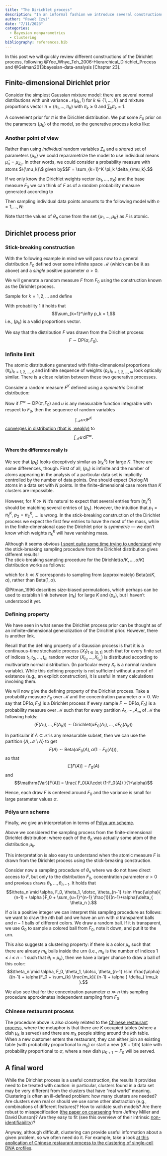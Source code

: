 ```yaml
---
title: "The Dirichlet process"
description: "In an informal fashion we introduce several constructions of the Dirichlet process."
author: "Paweł Czyż"
date: "7/11/2023"
categories:
  - Bayesian nonparametrics
  - Clustering
bibliography: references.bib
---
```


In this post we will quickly review different constructions of the Dirichlet process, following @Yee_Whye_Teh_2006-Hierarchical_Dirichlet_Process and @Gelman2013bayesian-data-analysis [Chapter 23].

## Finite-dimensional Dirichlet prior

Consider the simplest Gaussian mixture model: there are several normal distributions with unit variance $\mathcal N(\mu_k, 1)$ for $k\in \{1, \dotsc, K\}$ and mixture proportions vector $\pi = (\pi_1, \dotsc, \pi_K)$ with $\pi_k\ge 0$ and $\sum_k \pi_k=1$.

A convenient prior for $\pi$ is the Dirichlet distribution. We put some $F_0$ prior on the parameters $\{\mu_k\}$ of the model, so the generative process looks like:
\begin{align*}
  \pi \mid \alpha &\sim \mathrm{Dirichlet}(\alpha_1, \dotsc, \alpha_K)\\
  \mu_k \mid F_0 &\sim F_0, & k=1, \dotsc, K\\
  Z_n \mid \pi &\sim \mathrm{Categorical}(\pi_1, \dotsc, \pi_K), & n=1, \dotsc, N\\
  X_n\mid Z_n=z_n, \{\mu_k\} &\sim \mathcal N(\mu_{z_n}, 1),\quad & n=1, \dotsc, N.
\end{align*}

### Another point of view
Rather than using *individual* random variables $Z_n$ and a *shared* set of parameters $\{\mu_k\}$ we could reparametrize the model to use individual means $\tilde \mu_n = \mu_{Z_n}$.
In other words, we could consider a probability measure with atoms $\{\mu_k}\$ given by
$$F = \sum_{k=1}^K \pi_k \delta_{\mu_k}.$$

If we only know the Dirichlet weights vector $(\alpha_1, \dotsc, \alpha_K)$ and the base measure $F_0$ we can think of $F$ as of a *random* probability measure generated according to
\begin{align*}
  \pi \mid \alpha &\sim \mathrm{Dirichlet}(\alpha_1, \dotsc, \alpha_K)\\
  \mu_k &\sim F_0, \quad k = 1, \dotsc, K\\
  F &:= \sum_{k=1}^K \pi_k \delta_{\mu_k}.
\end{align*}


Then sampling individual data points amounts to the following model with $n=1, \dotsc, N$: 
\begin{align*}
  F\mid \alpha, F_0 &\sim \text{the procedure above}\\
  \theta_n \mid F &\sim F, \\
  X_n\mid \theta_n &\sim \mathcal N(\theta_n, 1).
\end{align*}

Note that the values of $\theta_n$ come from the set $\{\mu_1, \dotsc, \mu_K\}$ as $F$ is atomic.

## Dirichlet process prior

### Stick-breaking construction

With the following example in mind we will pass now to a general distribution $F_0$ defined over some infinite space $\mathcal M$ (which can be $\mathbb R$ as above) and a *single* positive parameter $\alpha > 0$.

We will generate a random measure $F$ from $F_0$ using the construction known as the Dirichlet process.

Sample for $k=1, 2, \dotsc$
\begin{align*}
 v_k \mid \alpha &\sim \mathrm{Beta}(1, \alpha)\\
 \mu_k \mid F_0 &\sim F_0
\end{align*}
and define
\begin{align*}
  p_1 &= v_1\\
  p_k &= v_k \prod_{i=1}^{k-1} (1-v_k) \quad \text{for } k\ge 2,\\
  F &= \sum_{k=1}^\infty p_k \delta_{\mu_k}
\end{align*}

With probability 1 it holds that
$$\sum_{k=1}^\infty  p_k = 1,$$
i.e., $(p_k)$ is a valid proportions vector.

We say that the distribution $F$ was drawn from the Dirichlet process:
$$F \sim \mathrm{DP}(\alpha, F_0).$$

### Infinite limit

The atomic distributions generated with finite-dimensional proportions $(\pi_k)_{k=1, 2, \dotsc, K}$ and infinite sequence of weights $(p_k)_{k=1, 2, \dotsc, \infty}$ look optically similar.
There is a close relation between these two generative processes.

Consider a random measure $F^K$ defined using a *symmetric* Dirichlet distribution:
\begin{align*}
  \pi^K \mid \alpha &\sim \mathrm{Dirichlet}(\alpha/K, \cdots, \alpha/K)\\
  \mu^K_k \mid F_0 &\sim F_0\\
  F^K &= \sum_{k=1}^K \pi^K_k\delta_{\mu^K_k}
\end{align*}

Now if $F^{\infty} \sim \mathrm{DP}(\alpha, F_0)$ and $u$ is any measurable function integrable with respect to $F_0$, then the sequence of random variables
$$ \int_{\mathcal M} u\, \mathrm{d} F^{K} $$
[converges in distribution (that is, weakly)](https://en.wikipedia.org/wiki/Convergence_of_random_variables#Convergence_in_distribution)
to
$$ \int_{\mathcal M} u\, \mathrm{d} F^{\infty}.$$

#### Where the difference really is

We see that $(p_k)$ looks deceptively similar as $(\pi_k^K)$ for large $K$.
There are some differences, though. First of all, $(p_k)$ is infinite and the number of atoms appearing in the analysis of a particular data set is implicitly controlled by the number of data points. One should expect $O(\alpha\log N)$ atoms in a data set with $N$ points.
In the finite-dimensional case more than $K$ clusters are impossible.

However, for $K\gg N$ it's natural to expect that several entries from $(\pi^K_k)$ should be matching several entries of $(p_k)$.
However, the intuition that $p_1 = \pi_1^K$, $p_2 = \pi_2^K$, ... is *wrong*.
In the stick-breaking construction of the Dirichlet process we expect the first few entries to have the most of the mass, while in the finite-dimensional case the Dirichlet prior is *symmetric* --- we don't know which weights $\pi_k^K$ will have vanishing mass.

Although it seems obvious [I spent quite some time trying to understand](https://stats.stackexchange.com/q/621038/255508) why the stick-breaking sampling procedure from the Dirichlet distribution gives different results!  
The stick-breaking sampling procedure for the $\mathrm{Dirichlet}(\alpha/K, \dotsc, \alpha/K)$ distribution works as follows:
\begin{align*}
  u_k &\sim \mathrm{Beta}( \alpha/K, \alpha\cdot (1-k/K) )\\
  \pi_1 &= u_1\\
  \pi_k &= u_k \prod_{j < k} (1-u_k), \quad k = 2, \dotsc, K-1\\
  \pi_K &= 1 - (\pi_1 + \dotsc + \pi_{K-1})
\end{align*}

which for $k \ll K$ corresponds to sampling from (approximately) $\mathrm{Beta}(\alpha/K, \alpha)$, rather than $\mathrm{Beta}(1, \alpha)$.

@Pitman_1996 describes size-biased permutations, which perhaps can be used to establish link between $(\pi_k)$ for large $K$ and $(p_k)$, but I haven't understood it yet. 

### Defining property

We have seen in what sense the Dirichlet process prior can be thought as of an infinite-dimensional generalization of the Dirichlet prior.
However, there is another link.

Recall that the defining property of a Gaussian process is that it is a continuous-time stochastic process $\{X_t\}_{t\in [0, 1]}$ such that for every finite set of indices $t_1, t_2, \dotsc, t_m$ random vector $(X_{t_1}, \dotsc, X_{t_m})$ is distributed according to multivariate normal distribution.
(In particular every $X_t$ is a normal random variable).
While this defining property is not sufficient without a proof of existence (e.g., an explicit construction), it is useful in many calculations involving them. 

We will now give the defining property of the Dirichlet process. Take a probability measure $F_0$ over $\mathcal M$ and the concentration parameter $\alpha > 0$. We say that $\mathrm{DP}(\alpha, F_0)$ is a Dirichlet process if every sample $F\sim \mathrm{DP}(\alpha, F_0)$ is a probability measure over $\mathcal M$ such that for every partition $A_1, \cdots, A_m$ of $\mathcal M$ the following holds:
$$ \left( F(A_1), \dotsc, F(A_K) \right) \sim \mathrm{Dirichlet}\big(\alpha F_0(A_1), \dotsc, \alpha F_0(A_K) \big) $$

In particular if $A\subseteq \mathcal X$ is any measurable subset, then we can use the partition $\{A, \mathcal M\setminus A\}$ to get
$$ F(A) \sim \mathrm{Beta}\big( \alpha F_0(A), \alpha(1-F_0(A)) \big),$$
so that
$$\mathbb E[ F(A) ] = F_0(A)$$
and
$$\mathrm{Var}[F(A)] = \frac{ F_0(A)\cdot (1-F_0(A)) }{1+\alpha}$$

Hence, each draw $F$ is centered around $F_0$ and the variance is small for large parameter values $\alpha$.

### Pólya urn scheme 

Finally, we give an interpretation in terms of [Pólya urn scheme](https://en.wikipedia.org/wiki/P%C3%B3lya_urn_model).

Above we considered the sampling process from the finite-dimensional Dirichlet distribution:
\begin{align*}
  F\mid \alpha, F_0 &\sim \text{construct atomic measure},\\
  \theta_n \mid F &\sim F,
\end{align*}
where each of the $\theta_n$ was actually some atom of the distribution $\mu_k$.

This interpretation is also easy to understand when the atomic measure $F$ is drawn from the Dirichlet process using the stick-breaking construction.

Consider now a sampling procedure of $\theta_n$ where we do not have direct access to $F$, but only to the distribution $F_0$, concentration parameter $\alpha > 0$ and previous draws $\theta_1, \dotsc, \theta_{n-1}$.
It holds that
$$\theta_n \mid \alpha, F_0, \theta_1, \dotsc, \theta_{n-1} \sim \frac{\alpha}{ (n-1) + \alpha }F_0 + \sum_{u=1}^{n-1} \frac{1}{(n-1)+\alpha}\delta_{ \theta_n }.$$

If $\alpha$ is a positive integer we can interpret this sampling procedure as follows: we want to draw the $n$th ball and we have an urn with $\alpha$ transparent balls and $n-1$ balls of different colors. We draw a random ball. If it is transparent, we use $G_0$ to sample a colored ball from $F_0$, note it down, and put it to the urn. 

This also suggests a clustering property: if there is a color $\mu_k$ such that there are already $m_k$ balls inside the urn (i.e., $m_k$ is the number of indices $1\le i\le n-1$ such that $\theta_i = \mu_k$), then we have a larger chance to draw a ball of this color:
$$\theta_n \mid \alpha, F_0, \theta_1, \dotsc, \theta_{n-1} \sim \frac{\alpha}{(n-1) + \alpha}F_0 + \sum_{k} \frac{m_k}{ (n-1) + \alpha } \delta_{ \mu_k }.$$

We also see that for the concentration parameter $\alpha \gg n$ this sampling procedure approximates independent sampling from $F_0$

### Chinese restaurant process

The procedure above is also closely related to the [Chinese restaurant process](https://en.wikipedia.org/wiki/Chinese_restaurant_process), where the metaphor is that there are $K$ occupied tables (where a dish $\mu_k$ is served) and there are $m_k$ people sitting around the $k$th table.
When a new customer enters the restaurant, they can either join an existing table (with probability proportional to $m_k$) or start a new ($(K+1)$th) table with probability proportional to $\alpha$, where a new dish $\mu_{K+1}\sim F_0$ will be served.



## A final word

While the Dirichlet process is a useful construction, the results it provides need to be treated with caution: in particular, clusters found in a data set may be very different from the clusters that have "real world" meaning.
Clustering is often an ill-defined problem: how many clusters are needed? Are clusters even real or should we use some other abstraction (e.g., combinations of different features)? How to validate such models? Are there robust to misspecification ([the paper on coarsening](https://arxiv.org/abs/1506.06101) from Jeffrey Miller and David Dunson)? Are they easy to fit (see this overview of their intrinsic [non-identifiability](https://betanalpha.github.io/assets/case_studies/identifying_mixture_models.html))?

Anyway, although difficult, clustering can provide useful information about a given problem, so we often need do it. For example, take a look [at this application of Chinese restaurant process to the clustering of single-cell DNA profiles](https://doi.org/10.1093/bioinformatics/btaa599).
